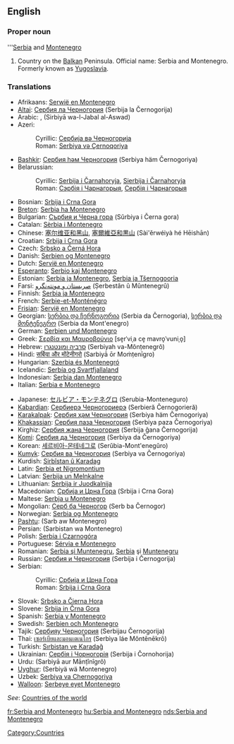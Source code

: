 ==English==
===Proper noun===
'''[[Serbia]] and [[Montenegro]]

# Country on the [[Balkan]] Peninsula. Official name: Serbia and Montenegro.  Formerly known as [[Yugoslavia]].

===Translations===
{{top}}
*Afrikaans: [[Serwië en Montenegro]]
*[[Altai]]: [[Сербия ла Черногория]] (Serbija la Černogorija)
*Arabic: {{ARchar|[[صربيا والجبل الاسود]]}}, {{ARchar|[[صربيا والجبل الأسود]]}} (Sirbiyā wa-l-Jabal al-Aswad)
*Azeri:
*:Cyrillic: [[Сербија вə Черногорија]]
*:Roman: [[Serbiya və Çernoqoriya]]
*[[Bashkir]]: [[Сербия һәм Черногория]] (Serbiya häm Černogoriya)
*Belarussian:
*:Cyrillic: [[Serbija i Čarnahoryja]], [[Sierbija i Čarnahoryja]]
*:Roman: [[Сэрбія і Чарнагорыя]], [[Сербія і Чарнагорыя]]
*Bosnian: [[Srbija i Crna Gora]] {{f}}
*[[Breton]]: [[Serbia ha Montenegro]]
*Bulgarian: [[Сърбия и Черна гора]] (Sŭrbiya i Černa gora)
*Catalan: [[Sèrbia i Montenegro]]
*Chinese: [[塞尔维亚和黑山]], [[塞爾維亞和黒山]] (Sài'ěrwéiyà hé Hēishān)
*Croatian: [[Srbija i Crna Gora]] {{f}}
*Czech: [[Srbsko a Černá Hora]]
*Danish: [[Serbien og Montenegro]]
*Dutch: [[Servië en Montenegro]]
*[[Esperanto]]: [[Serbio kaj Montenegro]]
*Estonian: [[Serbia ja Montenegro]], [[Serbia ja Tšernogooria]]
*Farsi: [[صربستان و مونته‌نگرو]] (Ṣerbestân û Mûntenegrû)
*Finnish: [[Serbia ja Montenegro]]
*French: [[Serbie-et-Monténégro]]
*[[Frisian]]: [[Servië en Montenegro]]
*Georgian: [[სერბია და ჩერნოგორია]] (Serbia da Černogoria), [[სერბია და მონტენეგრო]] (Serbia da Mont'enegro)
*German: [[Serbien und Montenegro]]
*Greek: [[Σερβία και Μαυροβούνιο]] [se̞rˈviˌa ce̞ mavro̞ˈvuniˌo̞] {{f}}
*Hebrew: [[סרביה ומונטנגרו]] (Serbiyah va-Mônṭenegrô)
*Hindi: [[सर्बिया और मोंटेनीगरो]] (Sarbiyā ōr Moṁṭenīgro)
*Hungarian: [[Szerbia és Montenegró]]
*Icelandic: [[Serbía og Svartfjallaland]]
*Indonesian: [[Serbia dan Montenegro]]
*Italian: [[Serbia e Montenegro]]
{{mid}}
*Japanese: [[セルビア・モンテネグロ]] (Serubia-Monteneguro)
*[[Kabardian]]: [[Сербиерэ Черногориерэ]] (Serbieră Černogorieră)
*[[Karakalpak]]: [[Сербия ҳәм Черногория]] (Serbiya häm Černogoriya)
*[[Khakassian]]: [[Сербия паза Черногория]] (Serbiya paza Černogoriya)
*Kirghiz: [[Сербия жана Черногория]] (Serbija ǧana Černogorija)
*[[Komi]]: [[Сербия да Черногория]] (Serbiya da Čеrnogoriya)
*Korean: [[세르비아-몬테네그로]] (Serǔbia-Mont'enegǔro)
*[[Kumyk]]: [[Сербия ва Черногория]] (Serbiya va Černogoriya)
*Kurdish: [[Sirbîstan û Karadag]]
*Latin: [[Serbia et Nigromontium]]
*Latvian: [[Serbija un Melnkalne]]
*Lithuanian: [[Serbija ir Juodkalnija]]
*Macedonian: [[Србија и Црна Гора]] (Srbija i Crna Gora)
*Maltese: [[Serbja u Montenegro]]
*Mongolian: [[Серб ба Черногор]] (Serb ba Černogor)
*Norwegian: [[Serbia og Montenegro]]
*[[Pashtu]]: {{FAchar|[[صرب او مونتې نېګرو]]}} (Sarb aw Montenegro)
*Persian: {{FAchar|[[صربستان و مونته نگرو]]}} (Sarbistan wa Montenegro)
*Polish: [[Serbia i Czarnogóra]]
*Portuguese: [[Sérvia e Montenegro]]
*Romanian: [[Serbia şi Muntenegru]], [[Serbia]] şi [[Muntenegru]]
*Russian: [[Сербия и Черногория]] (Serbija i Černogorija)
*Serbian:
*:Cyrillic: [[Србија и Црна Гора]] {{f}}
*:Roman: [[Srbija i Crna Gora]] {{f}}
*Slovak: [[Srbsko a Čierna Hora]]
*Slovene: [[Srbija in Črna Gora]] {{f}}
*Spanish: [[Serbia y Montenegro]]
*Swedish: [[Serbien och Montenegro]]
*Tajik: [[Сербияу Черногория]] (Serbijau Černogorija)
*Thai: [[เซอร์เบียและมอนเตเนโกร]] (Serbìya láe Mŏntēnēkrō)
*Turkish: [[Sırbistan ve Karadağ]]
*Ukrainian: [[Сербія і Чорногорія]] (Serbija i Čornohorija)
*Urdu: {{URchar|[[سربیا اور مانٹی نیگرو]]}} (Sarbiyā aur Mānṭînîgrô)
*[[Uyghur]]: {{FAchar|[[ﺳﯧﺮﺑﯩﻴﻪ ﯞﻩ ﻣﻮﻧﺘﯧﻨﯧﮕﺮﻭ]]}} (Serbiyä wä Montenegro)
*Uzbek: [[Serbiya va Chernogoriya]]
*[[Walloon]]: [[Serbeye eyet Montenegro]]
{{bottom}}

''See'': [[Countries of the world]]

[[Category:Countries]]

[[fr:Serbia and Montenegro]]
[[hu:Serbia and Montenegro]]
[[nds:Serbia and Montenegro]]